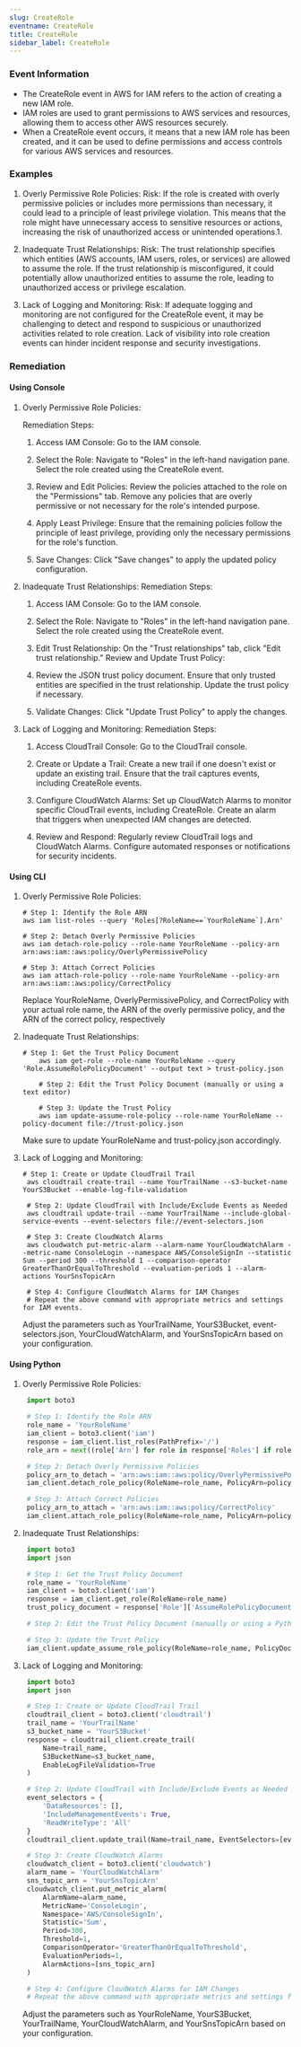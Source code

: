 ```yaml
--- 
slug: CreateRole
eventname: CreateRole
title: CreateRole
sidebar_label: CreateRole
---
```

                       
### Event Information

- The CreateRole event in AWS for IAM refers to the action of creating a new IAM role.
- IAM roles are used to grant permissions to AWS services and resources, allowing them to access other AWS resources securely.
- When a CreateRole event occurs, it means that a new IAM role has been created, and it can be used to define permissions and access controls for various AWS services and resources.


### Examples

1. Overly Permissive Role Policies:
   Risk: If the role is created with overly permissive policies or includes more permissions than necessary, it could lead to a principle of least privilege violation. This means that the role might have unnecessary access to sensitive resources or actions, increasing the risk of unauthorized access or unintended operations.1.

2. Inadequate Trust Relationships:
   Risk: The trust relationship specifies which entities (AWS accounts, IAM users, roles, or services) are allowed to assume the role. If the trust relationship is misconfigured, it could potentially allow unauthorized entities to assume the role, leading to unauthorized access or privilege escalation.

3. Lack of Logging and Monitoring:
   Risk: If adequate logging and monitoring are not configured for the CreateRole event, it may be challenging to detect and respond to suspicious or unauthorized activities related to role creation. Lack of visibility into role creation events can hinder incident response and security investigations.

### Remediation

#### Using Console

1. Overly Permissive Role Policies:

    Remediation Steps:

    1. Access IAM Console:
       Go to the IAM console.
    
    2. Select the Role:
       Navigate to "Roles" in the left-hand navigation pane.
       Select the role created using the CreateRole event.

    3. Review and Edit Policies:
       Review the policies attached to the role on the "Permissions" tab.
       Remove any policies that are overly permissive or not necessary for the role's intended purpose.
    
    4. Apply Least Privilege:
       Ensure that the remaining policies follow the principle of least privilege, providing only the necessary permissions for the role's function.
    
    5. Save Changes:
      Click "Save changes" to apply the updated policy configuration.

2. Inadequate Trust Relationships:
    Remediation Steps:

    1. Access IAM Console:
       Go to the IAM console.

    2. Select the Role:
       Navigate to "Roles" in the left-hand navigation pane.
       Select the role created using the CreateRole event.
    3. Edit Trust Relationship:
       On the "Trust relationships" tab, click "Edit trust relationship."
       Review and Update Trust Policy:

    4. Review the JSON trust policy document.
       Ensure that only trusted entities are specified in the trust relationship.
       Update the trust policy if necessary.

    5. Validate Changes:
       Click "Update Trust Policy" to apply the changes.
    
3. Lack of Logging and Monitoring:
    Remediation Steps:

    1. Access CloudTrail Console:
       Go to the CloudTrail console.
    
    2. Create or Update a Trail:
       Create a new trail if one doesn't exist or update an existing trail.
       Ensure that the trail captures events, including CreateRole events.
    
    3. Configure CloudWatch Alarms:
       Set up CloudWatch Alarms to monitor specific CloudTrail events, including CreateRole.
       Create an alarm that triggers when unexpected IAM changes are detected.
    
    4. Review and Respond:
       Regularly review CloudTrail logs and CloudWatch Alarms.
       Configure automated responses or notifications for security incidents.


#### Using CLI

1. Overly Permissive Role Policies:
    ```
   # Step 1: Identify the Role ARN
    aws iam list-roles --query 'Roles[?RoleName==`YourRoleName`].Arn'

    # Step 2: Detach Overly Permissive Policies
    aws iam detach-role-policy --role-name YourRoleName --policy-arn arn:aws:iam::aws:policy/OverlyPermissivePolicy

    # Step 3: Attach Correct Policies
    aws iam attach-role-policy --role-name YourRoleName --policy-arn arn:aws:iam::aws:policy/CorrectPolicy
    ```
    Replace YourRoleName, OverlyPermissivePolicy, and CorrectPolicy with your actual role name, the ARN of the overly permissive policy, and the ARN of the correct policy, respectively

2.  Inadequate Trust Relationships:
    ```
    # Step 1: Get the Trust Policy Document
        aws iam get-role --role-name YourRoleName --query 'Role.AssumeRolePolicyDocument' --output text > trust-policy.json

        # Step 2: Edit the Trust Policy Document (manually or using a text editor)

        # Step 3: Update the Trust Policy
        aws iam update-assume-role-policy --role-name YourRoleName --policy-document file://trust-policy.json
    ```
    Make sure to update YourRoleName and trust-policy.json accordingly.

3. Lack of Logging and Monitoring:
   ```
   # Step 1: Create or Update CloudTrail Trail
    aws cloudtrail create-trail --name YourTrailName --s3-bucket-name YourS3Bucket --enable-log-file-validation

    # Step 2: Update CloudTrail with Include/Exclude Events as Needed
    aws cloudtrail update-trail --name YourTrailName --include-global-service-events --event-selectors file://event-selectors.json

    # Step 3: Create CloudWatch Alarms
    aws cloudwatch put-metric-alarm --alarm-name YourCloudWatchAlarm --metric-name ConsoleLogin --namespace AWS/ConsoleSignIn --statistic Sum --period 300 --threshold 1 --comparison-operator GreaterThanOrEqualToThreshold --evaluation-periods 1 --alarm-actions YourSnsTopicArn

    # Step 4: Configure CloudWatch Alarms for IAM Changes
    # Repeat the above command with appropriate metrics and settings for IAM events.
    ```
    Adjust the parameters such as YourTrailName, YourS3Bucket, event-selectors.json, YourCloudWatchAlarm, and YourSnsTopicArn based on your configuration.

#### Using Python

1. Overly Permissive Role Policies:
   ```python
    import boto3

    # Step 1: Identify the Role ARN
    role_name = 'YourRoleName'
    iam_client = boto3.client('iam')
    response = iam_client.list_roles(PathPrefix='/')
    role_arn = next((role['Arn'] for role in response['Roles'] if role['RoleName'] == role_name), None)

    # Step 2: Detach Overly Permissive Policies
    policy_arn_to_detach = 'arn:aws:iam::aws:policy/OverlyPermissivePolicy'
    iam_client.detach_role_policy(RoleName=role_name, PolicyArn=policy_arn_to_detach)

    # Step 3: Attach Correct Policies
    policy_arn_to_attach = 'arn:aws:iam::aws:policy/CorrectPolicy'
    iam_client.attach_role_policy(RoleName=role_name, PolicyArn=policy_arn_to_attach)
    ```

2. Inadequate Trust Relationships:
   ```python
    import boto3
    import json

    # Step 1: Get the Trust Policy Document
    role_name = 'YourRoleName'
    iam_client = boto3.client('iam')
    response = iam_client.get_role(RoleName=role_name)
    trust_policy_document = response['Role']['AssumeRolePolicyDocument']

    # Step 2: Edit the Trust Policy Document (manually or using a Python script)

    # Step 3: Update the Trust Policy
    iam_client.update_assume_role_policy(RoleName=role_name, PolicyDocument=json.dumps(trust_policy_document))
    ```

3. Lack of Logging and Monitoring:
   ```python
    import boto3
    import json

    # Step 1: Create or Update CloudTrail Trail
    cloudtrail_client = boto3.client('cloudtrail')
    trail_name = 'YourTrailName'
    s3_bucket_name = 'YourS3Bucket'
    response = cloudtrail_client.create_trail(
        Name=trail_name,
        S3BucketName=s3_bucket_name,
        EnableLogFileValidation=True
    )

    # Step 2: Update CloudTrail with Include/Exclude Events as Needed
    event_selectors = {
        'DataResources': [],
        'IncludeManagementEvents': True,
        'ReadWriteType': 'All'
    }
    cloudtrail_client.update_trail(Name=trail_name, EventSelectors=[event_selectors])

    # Step 3: Create CloudWatch Alarms
    cloudwatch_client = boto3.client('cloudwatch')
    alarm_name = 'YourCloudWatchAlarm'
    sns_topic_arn = 'YourSnsTopicArn'
    cloudwatch_client.put_metric_alarm(
        AlarmName=alarm_name,
        MetricName='ConsoleLogin',
        Namespace='AWS/ConsoleSignIn',
        Statistic='Sum',
        Period=300,
        Threshold=1,
        ComparisonOperator='GreaterThanOrEqualToThreshold',
        EvaluationPeriods=1,
        AlarmActions=[sns_topic_arn]
    )

    # Step 4: Configure CloudWatch Alarms for IAM Changes
    # Repeat the above command with appropriate metrics and settings for IAM events.
    ```

    Adjust the parameters such as YourRoleName, YourS3Bucket, YourTrailName, YourCloudWatchAlarm, and YourSnsTopicArn based on your configuration.

